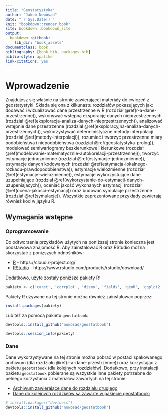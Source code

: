 ```yaml
--- 
title: "Geostatystyka"
author: "Jakub Nowosad"
date: "`r Sys.Date()`"
knit: "bookdown::render_book"
site: bookdown::bookdown_site
output:
  bookdown::gitbook:
    lib_dir: "book_assets"
documentclass: book
bibliography: [book.bib, packages.bib]
biblio-style: apalike
link-citations: yes
---
```


# Wprowadzenie

Znajdujesz się właśnie na stronie zawierającej materiały do ćwiczeń z geostatystyki. Składa się ona z kilkunastu rozdziałów pokazujących jak: dodawać i wizualizować dane przestrzenne w R (rozdział \@ref(r-a-dane-przestrzenne)), wykonywać wstępną eksporację danych nieprzestrzennych (rozdział \@ref(eksploracja-analiza-danych-nieprzestrzennych)), analizować wstępnie dane przestrzenne (rozdział \@ref(eksploracyjna-analiza-danych-przestrzennych)), wykorzystywać deterministyczne metody interpolacji (rozdział \@ref(metody-interpolacji)), rozumieć i tworzyć przestrzenne miary podobieństwa i niepodobieństwa (rozdział \@ref(geostatystyka-prolog)), modelować semiwariogramy bezkierunkowe i kierunkowe (rozdział \@ref(modelowanie-matematycznie-autokorelacji-przestrzennej)), tworzyć estymacje jednozmienne (rozdział \@ref(estymacje-jednozmienne)), estymacje danych kodowanych (rozdział \@ref(estymacja-lokalnego-rozkadu-prawdopodobienstwa)), estymacje wielozmienne (rozdział \@ref(estymacje-wielozmienne)), estymacje wykorzystujące dane uzupełniające (rozdział \@ref(wykorzystanie-do-estymacji-danych-uzupeniajacych)), oceniać jakość wykonanych estymacji (rozdział \@ref(ocena-jakosci-estymacji)) oraz budować symulacje przestrzenne (rozdział \@ref(symulacje)). Wszystkie zaprezentowane przykłady zawierają również kod w języku R.

## Wymagania wstępne

### Oprogramowanie

Do odtworzenia przykładów użytych na poniższej stronie konieczna jest podstawowa znajomość R. Aby zainstalować R oraz RStudio można skorzystać z poniższych odnośników:

- [R](www.r-project.org) - https://cloud.r-project.org/
- [RStudio](www.rstudio.com) - https://www.rstudio.com/products/rstudio/download/

Dodatkowo, użyte zostały poniższe pakiety R:

```r
pakiety <- c('caret', 'corrplot', 'dismo', 'fields', 'geoR', 'ggplot2', 'gridExtra', 'gstat', 'pgirmess', 'raster', 'rasterVis', 'rgdal', 'rgeos', 'sp')
```

Pakiety R używane na tej stronie można również zainstalować poprzez:

```r
install.packages(pakiety)
```

Lub też za pomocą pakietu `geostatbook`:

```r
devtools::install_github("nowosad/geostatbook")
```

```r
devtools::session_info(pakiety)
```

### Dane

Dane wykorzystywane na tej stronie można pobrać w postaci spakowanego archiwum (dla rozdziału \@ref(r-a-dane-przestrzenne)) oraz korzystając z pakietu `geostatbook` (dla kolejnych rozdziałów). Dodatkowo, przy instalacji pakietu `geostatbook` pobierane są wszystkie inne pakiety potrzebne do pełnego korzystania z materiałów zawartych na tej stronie.

- [Archiwum zawierające dane do rozdziału drugiego](http://nowosad.github.io/geostat_book/dane.zip)
- [Dane do kolejnych rozdziałów są zawarte w pakiecie geostatbook:](https://github.com/Nowosad/geostatbook)

```r
# install.packages("devtools")
devtools::install_github("nowosad/geostatbook")
```


